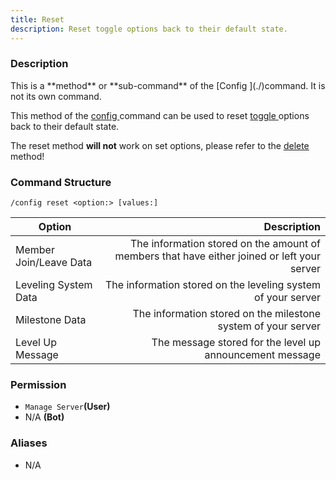 ```yaml
---
title: Reset
description: Reset toggle options back to their default state.
---
```


### Description

<Callout type="warning">
	This is a **method** or **sub-command** of the [Config ](./)command. It is not its own command.
</Callout>

This method of the [config ](./)command can be used to reset [toggle ](broken-reference)options back to their default
state.

The reset method **will not** work on set options, please refer to the [delete](delete.md) method!

### Command Structure

```
/config reset <option:> [values:]
```

| Option                 |                                                                                 Description |
| ---------------------- | ------------------------------------------------------------------------------------------: |
| Member Join/Leave Data | The information stored on the amount of members that have either joined or left your server |
| Leveling System Data   |                                The information stored on the leveling system of your server |
| Milestone Data         |                               The information stored on the milestone system of your server |
| Level Up Message       |                                    The message stored for the level up announcement message |

### **Permission**

- `Manage Server`**(User)**
- N/A **(Bot)**

### Aliases

- N/A
